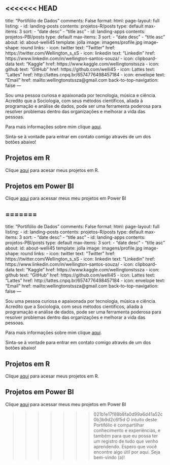 <<<<<<< HEAD
---
title: "Portifólio de Dados"
comments: False
format:
  html:
    page-layout: full
listing:
  - id: landing-posts
    contents: projetos-R/posts
    type: default
    max-items: 3
    sort: 
      - "date desc"
      - "title asc"
  - id: landing-apps
    contents: projetos-PBI/posts
    type: default
    max-items: 3
    sort: 
      - "date desc"
      - "title asc"
about:
  id: about-welli45
  template: jolla
  image: imagens/profile.jpg
  image-shape: round
  links:
    - icon: twitter
      text: "Twitter"
      href: https://twitter.com/Wellington_s_sS
    - icon: linkedin
      text: "Linkedin"
      href: https://www.linkedin.com/in/wellington-santos-souza/
    - icon: clipboard-data
      text: "Kaggle"
      href: https://www.kaggle.com/wellingtonstssza
    - icon: github
      text: "GitHub"
      href: https://github.com/welli45
    - icon: Lattes
      text: "Lattes"
      href: http://lattes.cnpq.br/6574776498457184
    - icon: envelope
      text: "Email"
      href: mailto:wellingtonstssza@gmail.com
back-to-top-navigation: false
---

::::{#about-welli45}

Sou uma pessoa curiosa e apaixonada por tecnologia, música e ciência. Acredito que a Sociologia, com seus métodos científicos, aliada à programação e análise de dados, pode ser uma ferramenta poderosa para resolver problemas dentro das organizações e melhorar a vida das pessoas.

Para mais informações sobre mim clique [aqui](about.qmd).

Sinta-se à vontade para entrar em contato comigo através de um dos botões abaixo!
:::

:::::{.grid}
::::{.g-col-12 .g-col-md-6}
## Projetos em R
Clique [aqui](projetos-R/index.qmd) para acesar meus projetos em R.

:::{#landing-posts}
:::
::::

::::{.g-col-12 .g-col-md-6}
## Projetos em Power BI

Clique [aqui](projetos-PBI/index.qmd) para acessar meus meu projetos em Power BI

:::{#landing-apps}
:::
::::
:::::

=======
---
title: "Portifólio de Dados"
comments: False
format:
  html:
    page-layout: full
listing:
  - id: landing-posts
    contents: projetos-R/posts
    type: default
    max-items: 3
    sort: 
      - "date desc"
      - "title asc"
  - id: landing-apps
    contents: projetos-PBI/posts
    type: default
    max-items: 3
    sort: 
      - "date desc"
      - "title asc"
about:
  id: about-welli45
  template: jolla
  image: imagens/profile.jpg
  image-shape: round
  links:
    - icon: twitter
      text: "Twitter"
      href: https://twitter.com/Wellington_s_sS
    - icon: linkedin
      text: "Linkedin"
      href: https://www.linkedin.com/in/wellington-santos-souza/
    - icon: clipboard-data
      text: "Kaggle"
      href: https://www.kaggle.com/wellingtonstssza
    - icon: github
      text: "GitHub"
      href: https://github.com/welli45
    - icon: Lattes
      text: "Lattes"
      href: http://lattes.cnpq.br/6574776498457184
    - icon: envelope
      text: "Email"
      href: mailto:wellingtonstssza@gmail.com
back-to-top-navigation: false
---

::::{#about-welli45}

Sou uma pessoa curiosa e apaixonada por tecnologia, música e ciência. Acredito que a Sociologia, com seus métodos científicos, aliada à programação e análise de dados, pode ser uma ferramenta poderosa para resolver problemas dentro das organizações e melhorar a vida das pessoas.

Para mais informações sobre mim clique [aqui](about.qmd).

Sinta-se à vontade para entrar em contato comigo através de um dos botões abaixo!
:::

:::::{.grid}
::::{.g-col-12 .g-col-md-6}
## Projetos em R
Clique [aqui](projetos-R/index.qmd) para acesar meus projetos em R.

:::{#landing-posts}
:::
::::

::::{.g-col-12 .g-col-md-6}
## Projetos em Power BI

Clique [aqui](projetos-PBI/index.qmd) para acessar meus meu projetos em Power BI

:::{#landing-apps}
:::
::::
:::::

>>>>>>> 021b1e17f88b8fa0d99a6d41a52c0b3b9d2c6f5d
O intuito deste Portifólio é compartilhar conhecimento e experiências, e também para que eu possa ter um registro de tudo que venho aprendendo. Espero que você encontre algo útil por aqui. Seja bem-vindo (a)!
